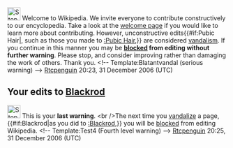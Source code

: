 <article id="8693958" title=User talk:Jason mCguinness>
	<talkpage id="8693958" title="User talk:Jason mCguinness">
[[Image:Stop hand.svg|left|30px]] Welcome to Wikipedia. We invite everyone to contribute constructively to our encyclopedia. Take a look at the [[Wikipedia:Introduction|welcome page]] if you would like to learn more about contributing. However, unconstructive edits{{#if:Pubic Hair|, such as those you made to [[:Pubic Hair]],}} are considered [[Wikipedia:Vandalism|vandalism]]. If you continue in this manner you may be '''[[Wikipedia:blocking policy|blocked]] from editing without further warning'''. Please stop, and consider improving rather than damaging the work of others. Thank you. &lt;!-- Template:Blatantvandal (serious warning) --&gt;  [[User:Rtcpenguin|Rtcpenguin]] 20:23, 31 December 2006 (UTC)

== Your edits to [[Blackrod]] ==

[[Image:Stop_hand.svg|left|30px]] This is your '''last warning'''. &lt;br /&gt;The next time you [[Wikipedia:Vandalism|vandalize]] a page, {{#if:Blackrod|as you did to [[:Blackrod]],}} you will be [[Wikipedia:Blocking policy|blocked]] from editing Wikipedia. &lt;!-- Template:Test4 (Fourth level warning) --&gt; [[User:Rtcpenguin|Rtcpenguin]] 20:25, 31 December 2006 (UTC)
	</talkpage>
</article>